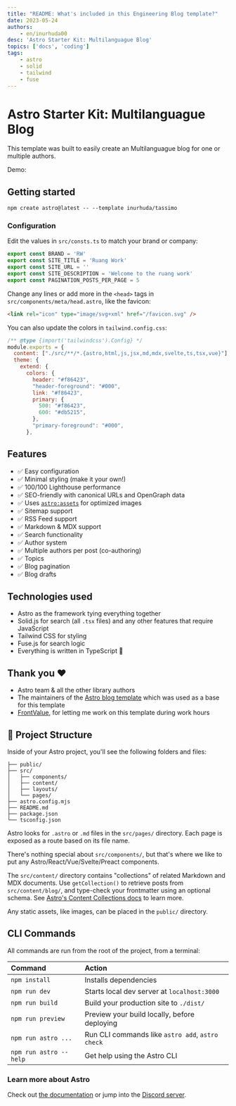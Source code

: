 ```yaml
---
title: "README: What's included in this Engineering Blog template?"
date: 2023-05-24
authors:
    - en/inurhuda00
desc: 'Astro Starter Kit: Multilanguague Blog'
topics: ['docs', 'coding']
tags:
    - astro
    - solid
    - tailwind
    - fuse
---
```


<Ads />

# Astro Starter Kit: Multilanguague Blog

This template was built to easily create an Multilanguague blog for one or multiple authors.

Demo:

## Getting started

```
npm create astro@latest -- --template inurhuda/tassimo
```

### Configuration

Edit the values in `src/consts.ts` to match your brand or company:

```ts
export const BRAND = 'RW'
export const SITE_TITLE = 'Ruang Work'
export const SITE_URL = ''
export const SITE_DESCRIPTION = 'Welcome to the ruang work'
export const PAGINATION_POSTS_PER_PAGE = 5
```

Change any lines or add more in the `<head>` tags in `src/components/meta/head.astro`, like the favicon:

```html
<link rel="icon" type="image/svg+xml" href="/favicon.svg" />
```

You can also update the colors in `tailwind.config.css`:

```js
/** @type {import('tailwindcss').Config} */
module.exports = {
  content: ["./src/**/*.{astro,html,js,jsx,md,mdx,svelte,ts,tsx,vue}"],
  theme: {
    extend: {
      colors: {
        header: "#f86423",
        "header-foreground": "#000",
        link: "#f86423",
        primary: {
          500: "#f86423",
          600: "#db5215",
        },
        "primary-foreground": "#000",
      },
```

## Features

-   ✅ Easy configuration
-   ✅ Minimal styling (make it your own!)
-   ✅ 100/100 Lighthouse performance
-   ✅ SEO-friendly with canonical URLs and OpenGraph data
-   ✅ Uses [`astro:assets`](https://docs.astro.build/en/guides/assets/) for optimized images
-   ✅ Sitemap support
-   ✅ RSS Feed support
-   ✅ Markdown & MDX support
-   ✅ Search functionality
-   ✅ Author system
-   ✅ Multiple authors per post (co-authoring)
-   ✅ Topics
-   ✅ Blog pagination
-   ✅ Blog drafts

## Technologies used

-   Astro as the framework tying everything together
-   Solid.js for search (all `.tsx` files) and any other features that require JavaScript
-   Tailwind CSS for styling
-   Fuse.js for search logic
-   Everything is written in TypeScript 💙

## Thank you ❤️

-   Astro team & all the other library authors
-   The maintainers of the [Astro blog template](https://github.com/withastro/astro/tree/latest/examples/blog?on=github) which was used as a base for this template
-   [FrontValue](https://frontvalue.nl/), for letting me work on this template during work hours

## 🚀 Project Structure

Inside of your Astro project, you'll see the following folders and files:

```
├── public/
├── src/
│   ├── components/
│   ├── content/
│   ├── layouts/
│   └── pages/
├── astro.config.mjs
├── README.md
├── package.json
└── tsconfig.json
```

Astro looks for `.astro` or `.md` files in the `src/pages/` directory. Each page is exposed as a route based on its file name.

There's nothing special about `src/components/`, but that's where we like to put any Astro/React/Vue/Svelte/Preact components.

The `src/content/` directory contains "collections" of related Markdown and MDX documents. Use `getCollection()` to retrieve posts from `src/content/blog/`, and type-check your frontmatter using an optional schema. See [Astro's Content Collections docs](https://docs.astro.build/en/guides/content-collections/) to learn more.

Any static assets, like images, can be placed in the `public/` directory.

## CLI Commands

All commands are run from the root of the project, from a terminal:

| Command                | Action                                           |
| :--------------------- | :----------------------------------------------- |
| `npm install`          | Installs dependencies                            |
| `npm run dev`          | Starts local dev server at `localhost:3000`      |
| `npm run build`        | Build your production site to `./dist/`          |
| `npm run preview`      | Preview your build locally, before deploying     |
| `npm run astro ...`    | Run CLI commands like `astro add`, `astro check` |
| `npm run astro --help` | Get help using the Astro CLI                     |

### Learn more about Astro

Check out [the documentation](https://docs.astro.build) or jump into the [Discord server](https://astro.build/chat).
